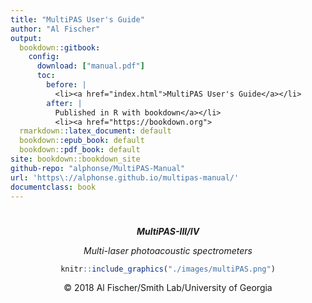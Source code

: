 ```yaml
---
title: "MultiPAS User's Guide"
author: "Al Fischer"
output:
  bookdown::gitbook:
    config:
      download: ["manual.pdf"]
      toc:
        before: |
          <li><a href="index.html">MultiPAS User's Guide</a></li>
        after: |
          Published in R with bookdown</a></li>
          <li><a href="https://bookdown.org">
  rmarkdown::latex_document: default
  bookdown::epub_book: default
  bookdown::pdf_book: default
site: bookdown::bookdown_site
github-repo: "alphonse/MultiPAS-Manual"
url: 'https\://alphonse.github.io/multipas-manual/'
documentclass: book
---
```



#  {-}
<center>
***MultiPAS-III/IV***

*Multi-laser photoacoustic spectrometers*

```r
knitr::include_graphics("./images/multiPAS.png")
```

&copy; 2018 Al Fischer/Smith Lab/University of Georgia
</center>